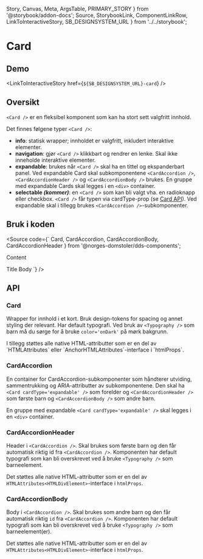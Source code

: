   Story,
  Canvas,
  Meta,
  ArgsTable,
  PRIMARY_STORY
} from '@storybook/addon-docs';
  Source,
  StorybookLink,
  ComponentLinkRow,
  LinkToInteractiveStory,
  SB_DESIGNSYSTEM_URL
} from '../../storybook';

<Meta title="Design system/Card/API" component={Card} />

# Card

<ComponentLinkRow
  docsHref="https://design.domstol.no/987b33f71/p/0822fe-card/b/79dd5d"
  figmaHref="https://www.figma.com/file/ewqSDmkgqDQ5PyOsRp4V5b/?node-id=3421%3A94375"
  githubHref="https://github.com/domstolene/designsystem/tree/master/components/src/components/Card"
/>

## Demo

<Canvas>
  <Story id="design-system-card--default" />
</Canvas>

<LinkToInteractiveStory href={`${SB_DESIGNSYSTEM_URL}-card`} />

## Oversikt

`<Card />` er en fleksibel komponent som kan ha stort sett valgfritt innhold.

Det finnes følgene typer `<Card />`:

- **info**: statisk wrapper; innholdet er valgfritt, inkludert interaktive elementer.
- **navigation**: gjør `<Card />` klikkbart og rendrer en lenke. Skal ikke inneholde interaktive elementer.
- **expandable**: brukes når `<Card />` skal ha en tittel og ekspanderbart panel. Ved expandable Card skal subkomponentene `<CardAccordion />`, `<CardAccordionHeader />` og `<CardAccordionBody />` brukes. En gruppe med expandable Cards skal legges i en `<div>` container.
- **selectable _(kommer)_**: en `<Card />` som kan bli valgt vha. en radioknapp eller checkbox.
  `<Card />` får typen via cardType-prop (se [Card API](#card)). Ved expandable skal i tillegg brukes `<CardAccordion />`-subkomponenter.

## Bruk i koden

<Source code={`
  Card,
  CardAccordion,
  CardAccordionBody,
  CardAccordionHeader
} from '@norges-domstoler/dds-components';

<Card cardType="info"> Content </Card>

<Card cardType="expandable">
  <CardAccordion>
    <CardAccordionHeader>Title</CardAccordionHeader>
    <CardAccordionBody>Body</CardAccordionBody>
  </CardAccordion>
</Card>
`} />

## API

### <a id="card"></a> Card

Wrapper for innhold i et kort. Bruk design-tokens for spacing og annet styling der relevant. Har default typografi. Ved bruk av `<Typography />` som barn må du sørge for å bruke `color='onDark'` på mørk bakgrunn.

<ArgsTable story={PRIMARY_STORY} />
I tillegg støttes alle native HTML-attributter som er en del av  `HTMLAttributes<HTMLDivElement>` eller `AnchorHTMLAttributes<HTMLAnchorElement>`-interface i `htmlProps`.

### CardAccordion

En container for CardAccordion-subkomponenter som håndterer utviding, sammentrukking og ARIA-attributter av subkomponentene. Den skal ha `<Card cardType='expandable' />` som forelder og `<CardAccordionHeader />` som første barn og `<CardAccordionBody />` som andre barn.

En gruppe med expandable `<Card cardType='expandable' />` skal legges i en `<div>` container.

<ArgsTable of={CardAccordion} />

### CardAccordionHeader

Header i `<CardAccordion />`. Skal brukes som første barn og den får automatisk riktig id fra `<CardAccordion />`. Komponenten har default typografi som kan bli overskrevet ved å bruke `<Typography />` som barneelement.

Det støttes alle native HTML-attributter som er en del av `HTMLAttributes<HTMLDivElement>`-interface i `htmlProps`.

### CardAccordionBody

Body i `<CardAccordion />`. Skal brukes som andre barn og den får automatisk riktig `id` fra `<CardAccordion />`. Komponenten har default typografi som kan bli overskrevet ved å bruke `<Typography />` som barneelement(er).

<ArgsTable of={CardAccordionBody} />

Det støttes alle native HTML-attributter som er en del av `HTMLAttributes<HTMLDivElement>`-interface i `htmlProps`.
